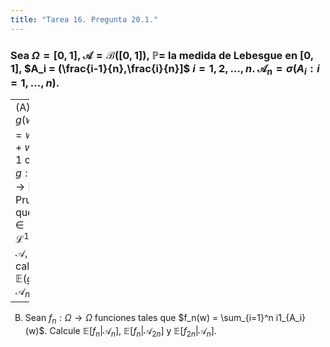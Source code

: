 ```yaml
---
title: "Tarea 16. Pregunta 20.1."
---
```


### Sea $\Omega = [0,1]$, $\mathscr{A} = \mathscr{B}([0,1])$, $\mathbb{P} =$ la medida de Lebesgue en $[0,1]$, $A_i = (\frac{i-1}{n},\frac{i}{n}]$  $i = 1, 2, \dots, n$. $\mathscr{A}_n = \sigma(A_i:i=1, \dots, n)$.


---
(A) Si $g(w) = w^2 + w + 1$ con $g:\mathbb{R} \to \mathbb{R}$. Pruebe que $g \in \mathscr{L}^{1}(\Omega,\mathscr{A}, \mathbb{P})$ y calcule $\mathbb{E}(g|\mathscr{A}_n)$.



---
(B) Sean $f_n:\Omega \to \Omega$ funciones tales que $f_n(w) = \sum_{i=1}^n i1_{A_i}(w)$. Calcule $\mathbb{E}[f_n|\mathscr{A}_n]$, $\mathbb{E}[f_n|\mathscr{A}_{2n}]$ y 
$\mathbb{E}[f_{2n}|\mathscr{A}_n]$.


